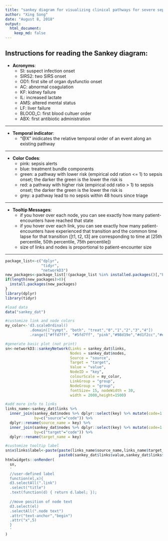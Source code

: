 ```yaml
---
title: "sankey diagram for visualizing clinical pathways for severe sepsis patients"
author: "Xing Song"
date: "August 8, 2018"
output: 
  html_document:
    keep_md: false 
---
```


## Instructions for reading the Sankey diagram:

* **Acronyms**:
    + SI: suspect infection onset
    + SIRS2: two SIRS onset
    + OD1: first site of organ dysfunctio onset
    + AC: abnormal coagulation
    + KF: kidney failure
    + IL: increased lactate
    + AMS: altered mental status
    + LF: liver failure
    + BLOOD_C: first blood cultuer order
    + ABX: first antibiotic administration
    
***

* **Temporal indicator**:
    + "@X" inidicates the relative temporal order of an event along an existing pathway
    
***
  
* **Color Codes**:
    + pink: sepsis alerts
    + blue: treatment bundle components
    + green: a pathway with lower risk (empirical odd ration <= 1) to sepsis onset; the darker the green is the lower the risk is 
    + red: a pathway with higher risk (empirical odd ratio > 1) to sepsis onset; the darker the green is the lower the risk is
    + grey: a pathway lead to no sepsis within 48 hours since triage
    
***

* **Tooltip Messages**:
    + if you hover over each node, you can see exactly how many patient-encounters have reached that state
    + if you hover over each link, you can see exactly how many patient-encounters have experienced that transition and the common time lapse for that transition
      ([t1, t2, t3] are corresponding to time at [25th percentile, 50th percentile, 75th percentile])
    + size of links and nodes is proportional to patient-encounter size
    
***
```r
package_list<-c("dplyr",
                "tidyr",
                "networkD3")
new_packages<-package_list[!(package_list %in% installed.packages()[,"Package"])]
if(length(new_packages)>0){
  install.packages(new_packages) 
}
library(dplyr)
library(tidyr)
```


```r
#load data
data("sankey_dat")

#customize link and node colors
my_color<-'d3.scaleOrdinal() 
           .domain(["sympt", "both", "treat","0","1","2","3","4"]) 
           .range(["#ffd7ff", "#5fd7ff", "pink","#98d19e","#d1f2cc","#e57373","#ef5350","#f44346"])'

#generate basic plot (not print)
sn<-networkD3::sankeyNetwork(Links = sankey_dat$links,
                             Nodes = sankey_dat$nodes,
                             Source = "source",
                             Target = "target",
                             Value = "value",
                             NodeID = "key",
                             colourScale = my_color,
                             LinkGroup = "group",
                             NodeGroup = "group",
                             fontSize= 15, nodeWidth = 30,
                             width = 2000,height=1500)

#add more info to links
links_name<-sankey_dat$links %>%
  inner_join(sankey_dat$nodes %>% dplyr::select(key) %>% mutate(code=1:n()-1),
             by=c("source"="code")) %>%
  dplyr::rename(source_name = key) %>%
  inner_join(sankey_dat$nodes %>% dplyr::select(key) %>% mutate(code=1:n()-1),
             by=c("target"="code")) %>%
  dplyr::rename(target_name = key)

#customize tooltip label
sn$x$links$label<-paste(paste(links_name$source_name,links_name$target_name,sep="->"),
                        paste0(sankey_dat$links$value,sankey_dat$links$label),sep="\n")
htmlwidgets::onRender(
  sn,
  '
  //user-defined label
  function(el,x){
  d3.selectAll(".link")
  .select("title")
  .text(function(d) { return d.label; });
  
  //move position of node text
  d3.select(el)
  .selectAll(".node text")
  .attr("text-anchor","begin")
  .attr("x",5)
  }
  '
)
```



